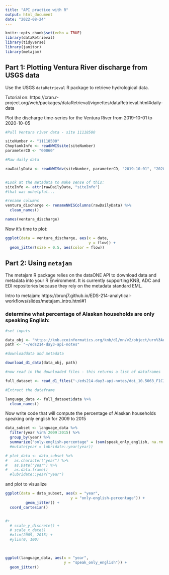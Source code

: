 ```yaml
---
title: "API practice with R"
output: html_document
date: "2022-08-24"
---
```


```r
knitr::opts_chunk$set(echo = TRUE)
library(dataRetrieval)
library(tidyverse)
library(janitor)
library(metajam)
```

## Part 1: Plotting Ventura River discharge from USGS data

Use the USGS `dataRetrieval` R package to retrieve hydrological data.

Tutorial on: https://cran.r-project.org/web/packages/dataRetrieval/vignettes/dataRetrieval.html#daily-data

Plot the discharge time-series for the Ventura River from 2019-10-01 to 2020-10-05

```r
#Pull Ventura river data - site 11118500

siteNumber <- "11118500"
ChoptankInfo <- readNWISsite(siteNumber)
parameterCD <- "00060"

#Raw daily data

rawDailyData <- readNWISdv(siteNumber, parameterCD, "2019-10-01", "2020-10-05")


#Look at the metadata to make sense of this:
siteInfo <- attr(rawDailyData, "siteInfo")
#that was unhelpful...

#rename columns 
ventura_discharge <- renameNWISColumns(rawDailyData) %>% 
  clean_names()

names(ventura_discharge)


```

Now it's time to plot:

```r

ggplot(data = ventura_discharge, aes(x = date,
                                     y = flow)) +
  geom_jitter(size = 0.5, aes(color = flow))


```

## Part 2: Using `metajam`

The metajam R package relies on the dataONE API to download data and metadata into your R Environment. It is currently supporting KNB, ADC and EDI repositories because they rely on the metadata standard EML.

Intro to metajam: https://brunj7.github.io/EDS-214-analytical-workflows/slides/metajam_intro.html#1

### determine what percentage of Alaskan households are only speaking English:

```r
#set inputs

data_obj <- "https://knb.ecoinformatics.org/knb/d1/mn/v2/object/urn%3Auuid%3A7fc6f6db-c5ea-426a-a743-1f2edafb43b8"
path <- "~/eds214-day3-api-notes"

#downloaddata and metadata

download_d1_data(data_obj, path)

#now read in the downloaded files - this returns a list of dataframes

full_dataset <- read_d1_files("~/eds214-day3-api-notes/doi_10.5063_F1CJ8BPH__household_language__csv")

#Extract the dataframe

language_data <- full_dataset$data %>% 
  clean_names()


```

Now write code that will compute the percentage of Alaskan households speaking only english for 2009 to 2015

```r
data_subset <- language_data %>% 
  filter(year %in% 2009:2015) %>% 
  group_by(year) %>% 
  summarize("only-english-percentage" = (sum(speak_only_english, na.rm = TRUE)/sum(total, na.rm = TRUE))*100) #%>% 
  #mutate(year = lubridate::year(year))

# plot_data <- data_subset %>% 
#   as.character("year") %>%
#   as.Date("year") %>% 
#   as.data.frame()
  #lubridate::year("year")

```

and plot to visualize

```r

ggplot(data = data_subset, aes(x = "year",
                             y = "only-english-percentage")) +
         geom_jitter() +
  coord_cartesian()


#+
  # scale_y_discrete() +
  # scale_x_date()
  #xlim(2009, 2015) +
  #ylim(0, 100)

  
```



```r
ggplot(language_data, aes(x = "year",
                          y = "speak_only_english")) +
  geom_jitter()
```









